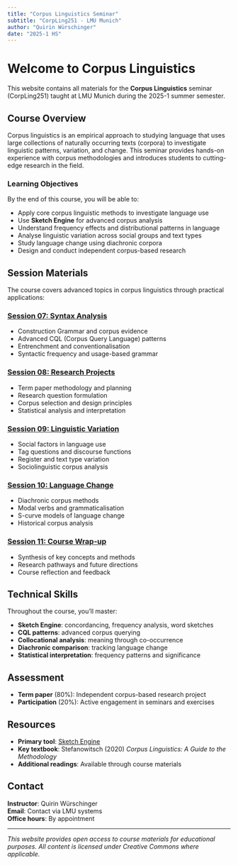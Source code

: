 ```yaml
---
title: "Corpus Linguistics Seminar"
subtitle: "CorpLing251 - LMU Munich"
author: "Quirin Würschinger"
date: "2025-1 HS"
---
```


# Welcome to Corpus Linguistics

This website contains all materials for the **Corpus Linguistics** seminar (CorpLing251) taught at LMU Munich during the 2025-1 summer semester.

## Course Overview

Corpus linguistics is an empirical approach to studying language that uses large collections of naturally occurring texts (corpora) to investigate linguistic patterns, variation, and change. This seminar provides hands-on experience with corpus methodologies and introduces students to cutting-edge research in the field.

### Learning Objectives

By the end of this course, you will be able to:

- Apply core corpus linguistic methods to investigate language use
- Use **Sketch Engine** for advanced corpus analysis
- Understand frequency effects and distributional patterns in language
- Analyse linguistic variation across social groups and text types
- Study language change using diachronic corpora
- Design and conduct independent corpus-based research

## Session Materials

The course covers advanced topics in corpus linguistics through practical applications:

### [Session 07: Syntax Analysis](07_syntax/07_syntax.html)
- Construction Grammar and corpus evidence
- Advanced CQL (Corpus Query Language) patterns
- Entrenchment and conventionalisation
- Syntactic frequency and usage-based grammar

### [Session 08: Research Projects](08_research-projects/08_research-projects.html)
- Term paper methodology and planning
- Research question formulation
- Corpus selection and design principles
- Statistical analysis and interpretation

### [Session 09: Linguistic Variation](09_linguistic-variation/09_linguistic-variation.html)
- Social factors in language use
- Tag questions and discourse functions
- Register and text type variation
- Sociolinguistic corpus analysis

### [Session 10: Language Change](10_language-change/10_language-change.html)
- Diachronic corpus methods
- Modal verbs and grammaticalisation
- S-curve models of language change
- Historical corpus analysis

### [Session 11: Course Wrap-up](11_wrap-up/11_wrap-up.html)
- Synthesis of key concepts and methods
- Research pathways and future directions
- Course reflection and feedback

## Technical Skills

Throughout the course, you'll master:

- **Sketch Engine**: concordancing, frequency analysis, word sketches
- **CQL patterns**: advanced corpus querying
- **Collocational analysis**: meaning through co-occurrence
- **Diachronic comparison**: tracking language change
- **Statistical interpretation**: frequency patterns and significance

## Assessment

- **Term paper** (80%): Independent corpus-based research project
- **Participation** (20%): Active engagement in seminars and exercises

## Resources

- **Primary tool**: [Sketch Engine](https://www.sketchengine.eu/)
- **Key textbook**: Stefanowitsch (2020) *Corpus Linguistics: A Guide to the Methodology*
- **Additional readings**: Available through course materials

## Contact

**Instructor**: Quirin Würschinger  
**Email**: Contact via LMU systems  
**Office hours**: By appointment

---

*This website provides open access to course materials for educational purposes. All content is licensed under Creative Commons where applicable.* 